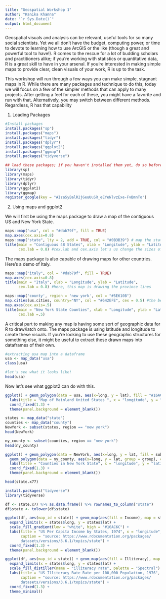 ```yaml
---
title: "Geospatial Workshop 1"
author: "Kanika Khanna"
date: "`r Sys.Date()`"
output: html_document
---
```


Geospatial visuals and analysis can be relevant, useful tools for so many social scientists. Yet we all don't have the budget, computing power, or time to devote to learning how to use ArcGIS or the like (though a great and powerful tool to have!). R comes to the rescue for a lot of budding scholars and practitioners alike; if you're working with statistics or quantitative data, R is a great skill to have in your arsenal. If you're interested in making simple maps to provide clear, clean visuals of your work, R is up to the task.

This workshop will run through a few ways you can make simple, stagnant maps in R. While there are many packages and technique to do this, today we will focus on a few of the simpler methods that can apply to many projects. After getting a feel for each of these, you might have a favorite and run with that. Alternatively, you may switch between different methods. Regardless, R has that capability

1. Loading Packages

```r
#Install packages
install.packages("sp")
install.packages("maps")
install.packages("tidyr")
install.packages("dplyr")
install.packages("ggplot2")
install.packages("ggmap")
install.packages("tidyverse")

## load these packages; if you haven't installed them yet, do so before this step!
library(sp)
library(maps)
library(tidyr)
library(dplyr)
library(ggplot2)
library(ggmap)
register_google(key = "AIzaSyBalR2jGeuUuSR_eEYeNlvzExe-FvBmnTo")
```

2. Using maps and ggplot2

We will first be using the maps package to draw a map of the contiguous US and New York State.

```r
maps::map("usa", col = "#dab79f", fill = TRUE)
map.axes(cex.axis=0.8) 
maps::map("state", lty = 2, add = TRUE, col = "#0B3B39") # map the state borderline to the US map -- you can look up different hex codes to make the maps more legible to you
title(main = "Contiguous 48 States", xlab = "Longitude", ylab = "Latitude",
      cex.lab = 0.8) #cex.lab and cex.axis let's us change the sizes of the axes and texts relative to the default. for this example I've set it at .8 but you can play with this.
```

The maps package is also capable of drawing maps for other countries. Here's a demo of Italy.

```r
maps::map("italy", col = "#dab79f", fill = TRUE)
map.axes(cex.axis=0.8) 
title(main = "Italy", xlab = "Longitude", ylab = "Latitude", 
      cex.lab = 0.8) #here, this map is drawing the province lines
```




```r
maps::map('county', region = 'new york', col = "#5E610B")
map.cities(us.cities, country="NY", col = "#642EFE", cex = 0.5) #the benefit of some of these packages is that they store geographic information in them -- it is just a matter of knowing what commands you need to use to pull them up. Here, I'm using map.cities to pull up cities in New York
map.axes(cex.axis=.5) 
title(main = "New York State Counties", xlab = "Longitude", ylab = "Latitude",
      cex.lab =.5)
```

A critical part to making any map is having some sort of geographic data for R to draw/latch onto. The maps package is using latitude and longitude to create these visuals. If you're looking to use these geographic structures for something else, it might be useful to extract these drawn maps into dataframes of their own.

```r
#extracting usa map into a dataframe
usa <- map_data("usa")
class(usa)

#let's see what it looks like!
head(usa)
```
Now let's see what ggplot2 can do with this.
```r
ggplot() + geom_polygon(data = usa, aes(x=long, y = lat), fill = "#16AC6C") + 
  labs(title = "Map of Mainland United States ", x = "longitude", y = "latitude") +
  coord_fixed(1.3) +
  theme(panel.background = element_blank())
```

```r
states <- map_data("state")
counties <- map_data("county")
NewYork <- subset(states, region == "new york")
head(NewYork)
```
```r
ny_county <- subset(counties, region == "new york")
head(ny_county)
```
```r
ggplot() + geom_polygon(data = NewYork, aes(x=long, y = lat, fill = subregion)) +
  geom_polygon(data = ny_county, aes(x=long, y = lat, group = group), color = "white", fill = NA) +
  labs(title = "Counties in New York State", x = "longitude", y = "latitude") +
  coord_fixed(1.3) +
  theme(panel.background = element_blank())
```

```r
head(state.x77)
```

```r
install.packages("tidyverse")
library(tidyverse)

df <- state.x77 %>% as.data.frame() %>% rownames_to_column("state")
df$state <- tolower(df$state)

ggplot(df, aes(map_id = state)) + geom_map(aes(fill = Income), map = states) +
  expand_limits(x = states$long, y = states$lat) +
  scale_fill_gradient(low = "white", high = "#16AC6C") +
  labs(title = "US Per Capita Income by States, 1974", x = "longitude", y = "latitude",
       caption = "source: https://www.rdocumentation.org/packages/
       datasets/versions/3.6.1/topics/state") +
  coord_fixed(1.3) +
  theme(panel.background = element_blank())
```

```r
ggplot(df, aes(map_id = state)) + geom_map(aes(fill = Illiteracy), map = states, col = "white") +
  expand_limits(x = states$long, y = states$lat) +
  scale_fill_distiller(name = "illiteracy rate", palette = "Spectral") +
  labs(title = "US Illiteracy Rate Rate per 100,000 Population, 1976", x = "longitude", y = "latitude",
       caption = "source: https://www.rdocumentation.org/packages/
       datasets/versions/3.6.1/topics/state") +
  coord_fixed(1.3) +
  theme_minimal()
```

